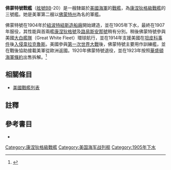 {{noteTA
|G1=Military
|G2=Shipname
|G3=Aero
|G4=地名
}}
{{軍艦模板
|名稱= 佛蒙特 [[File:Flag_of_the_United_States.svg|30px]]<br />USS Vermont BB-20
|圖片= [[File:USS_Vermont_BB-20.jpg|280px]]
|照片說明=佛蒙特號。攝於1909年。
|艦種= [[戰艦|戰艦]]
|艦級= [[康涅狄格級戰艦|康涅狄格級]]
|製造= [[霍河造船廠|霍河造船廠]]
|動工= 1904年5月21日
|下水= 1905年8月31日
|服役= 1907年3月4日
|退役= 1920年6月30日
|結局= 1923年11月30日出售拆解
|除籍= 1923年11月10日
|標準= 設計：16,000噸
|滿載= 17,700噸
|長度= 整體：456呎4吋<br />水線：450呎
|闊度= 水線：76呎10吋 
|吃水= 24呎6吋
|極速= 18節<br />試航：18.82節
|鍋爐= 12座
|出力= 設計：16,500軸馬力<br />試航：20,748軸馬力
|續航= 6,620海哩/10節
|乘員= 42名軍官<br />785名水兵
|裝甲= 艦側：9吋<br />炮塔：9吋<br />裝甲甲板：1.5至3吋<br/>艦炮：10至4吋<br />炮座：11吋至2.5吋<br />指揮塔：9吋至2吋<br />隔艙：6吋
|裝備= 主炮：2門12吋/40雙聯裝火炮<br />副炮：8門8吋/45火炮<br />12門7吋/45炮<br />12門3磅炮<br />6門1磅自動火炮<br />2門1磅半自動火炮<br />2挺0.30吋機槍<br />4座魚雷發射管
|其它=模版參考來源：<ref>{{Harvnb|Friedman|1985|p=430}}康涅狄格級配置，數據僅以設計及建造時為準。</ref>}}

'''佛蒙特號戰艦'''（[[美國海軍艦體編號|舷號]]BB-20）是一艘隸屬於[[美國海軍|美國海軍]]的[[戰艦|戰艦]]，為[[康涅狄格級戰艦|康涅狄格級戰艦]]的三號艦。她是美軍第二艘以[[佛蒙特州|佛蒙特州]]為名的軍艦。

佛蒙特號在1904年於[[紐波特紐斯造船廠|紐波特紐斯造船廠]]開始建造，並在1905年下水，最終在1907年服役，其性能與首兩艦[[康涅狄格號戰艦|康涅狄格號]]及[[路易斯安那號戰艦|路易斯安那號]]稍有分別。稍後佛蒙特號參與美國[[大白艦隊|大白艦隊]]（Great White Fleet）環球航行，並在1914年支援美國在[[坦皮科事件|坦皮科事件]]後[[韋拉克魯斯戰役_(1914)|入侵韋拉克魯斯]]。美國參與[[第一次世界大戰|第一次世界大戰]]後，佛蒙特號主要用作訓練艦，並在戰後協助接載美軍從歐洲返國。1920年佛蒙特號退役，並在1923年按照[[華盛頓海軍條約|華盛頓海軍條約]]出售拆解。<ref>{{Cite web |url=http://www.hazegray.org/danfs/battlesh/bb20.htm |title=美國海軍軍艦字典（DANFS）簡介 |accessdate=2012-07-13 |archive-date=2020-02-09 |archive-url=https://web.archive.org/web/20200209135349/http://www.hazegray.org/danfs/battlesh/bb20.htm |dead-url=no }}</ref>

== 相關條目 ==
* [[美國戰艦列表|美國戰艦列表]]

== 註釋 ==
{{reflist}}

== 參考書目 ==
{{Commonscat|USS Vermont (BB-20)}}
{{海军主题}}

* {{Citation
|last = Friedman
|first = Norman
|year = 1985
|title = U.S. Battleships: An Illustrated Design History
|language = en
|publication-place = Annapolis, Maryland
|publisher = Naval Institute Press
|isbn = 0-87021-715-1}}

{{DEFAULTSORT:Vermont}}
{{康涅狄格級戰艦}}
{{美國戰艦}}

[[Category:康涅狄格級戰艦|Category:康涅狄格級戰艦]]
[[Category:美国海军战列舰|Category:美国海军战列舰]]
[[Category:1905年下水|Category:1905年下水]]